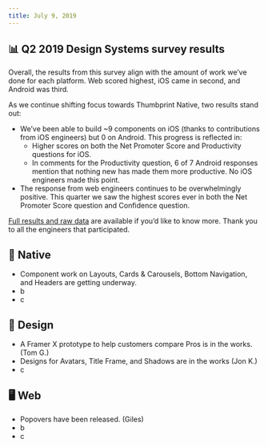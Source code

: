 ```yaml
---
title: July 9, 2019
---
```


## 📊 Q2 2019 Design Systems survey results

Overall, the results from this survey align with the amount of work we’ve done for each platform. Web scored highest, iOS came in second, and Android was third.

As we continue shifting focus towards Thumbprint Native, two results stand out:

-   We’ve been able to build ~9 components on iOS (thanks to contributions from iOS engineers) but 0 on Android. This progress is reflected in:
    -   Higher scores on both the Net Promoter Score and Productivity questions for iOS.
    -   In comments for the Productivity question, 6 of 7 Android responses mention that nothing new has made them more productive. No iOS engineers made this point.
-   The response from web engineers continues to be overwhelmingly positive. This quarter we saw the highest scores ever in both the Net Promoter Score question and Confidence question.

[Full results and raw data](https://docs.google.com/document/d/1PnedmfvVF3pUIyz73rm78FeXQsOUh5VUMWk0gPewQW4/edit) are available if you’d like to know more. Thank you to all the engineers that participated.

## 📱 Native

-   Component work on Layouts, Cards & Carousels, Bottom Navigation, and Headers are getting underway.
-   b
-   c

## 🍭 Design

-   A Framer X prototype to help customers compare Pros is in the works. (Tom G.)
-   Designs for Avatars, Title Frame, and Shadows are in the works (Jon K.)
-   c

## 🖥 Web

-   Popovers have been released. (Giles)
-   b
-   c
